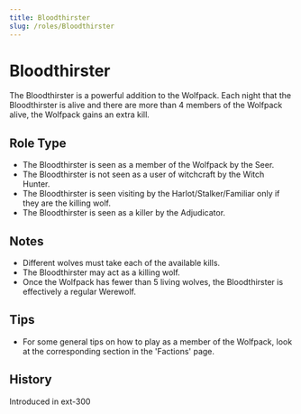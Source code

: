 ```yaml
---
title: Bloodthirster
slug: /roles/Bloodthirster
---
```


# Bloodthirster

The Bloodthirster is a powerful addition to the Wolfpack. Each night that the Bloodthirster is alive and there are more than 4 members of the Wolfpack alive, the Wolfpack gains an extra kill.

## Role Type

- The Bloodthirster is seen as a member of the Wolfpack by the Seer.
- The Bloodthirster is not seen as a user of witchcraft by the Witch Hunter.
- The Bloodthirster is seen visiting by the Harlot/Stalker/Familiar only if they are the killing wolf.
- The Bloodthirster is seen as a killer by the Adjudicator.

## Notes

- Different wolves must take each of the available kills.
- The Bloodthirster may act as a killing wolf.
- Once the Wolfpack has fewer than 5 living wolves, the Bloodthirster is effectively a regular Werewolf.

## Tips

- For some general tips on how to play as a member of the Wolfpack, look at the corresponding section in the 'Factions' page.

## History

<timeline lineColor="white">
  <event interval="2019-01-01">Introduced in ext-300</event>
</timeline>
